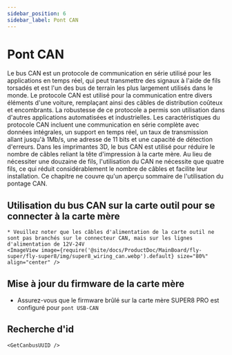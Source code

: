 ```yaml
---
sidebar_position: 6
sidebar_label: Pont CAN
---
```




# Pont CAN

Le bus CAN est un protocole de communication en série utilisé pour les applications en temps réel, qui peut transmettre des signaux à l'aide de fils torsadés et est l'un des bus de terrain les plus largement utilisés dans le monde. Le protocole CAN est utilisé pour la communication entre divers éléments d'une voiture, remplaçant ainsi des câbles de distribution coûteux et encombrants. La robustesse de ce protocole a permis son utilisation dans d'autres applications automatisées et industrielles. Les caractéristiques du protocole CAN incluent une communication en série complète avec données intégrales, un support en temps réel, un taux de transmission allant jusqu'à 1Mb/s, une adresse de 11 bits et une capacité de détection d'erreurs.
Dans les imprimantes 3D, le bus CAN est utilisé pour réduire le nombre de câbles reliant la tête d'impression à la carte mère. Au lieu de nécessiter une douzaine de fils, l'utilisation du CAN ne nécessite que quatre fils, ce qui réduit considérablement le nombre de câbles et facilite leur installation.
Ce chapitre ne couvre qu'un aperçu sommaire de l'utilisation du pontage CAN.

## Utilisation du bus CAN sur la carte outil pour se connecter à la carte mère

    * Veuillez noter que les câbles d'alimentation de la carte outil ne sont pas branchés sur le connecteur CAN, mais sur les lignes d'alimentation de 12V-24V
    <ImageView image={require('@site/docs/ProductDoc/MainBoard/fly-super/fly-super8/img/super8_wiring_can.webp').default} size="80%" align="center" />


## Mise à jour du firmware de la carte mère

* Assurez-vous que le firmware brûlé sur la carte mère SUPER8 PRO est configuré pour `pont USB-CAN`

## Recherche d'id

    <GetCanbusUUID />